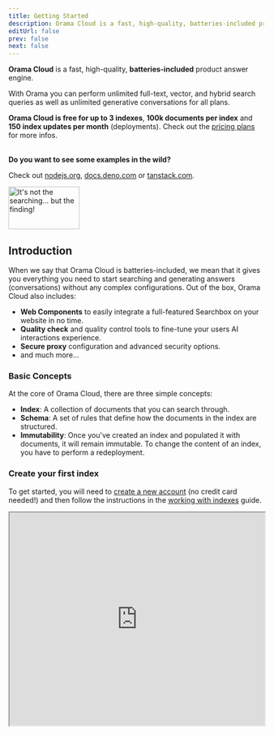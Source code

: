 ```yaml
---
title: Getting Started
description: Orama Cloud is a fast, high-quality, batteries-included product answer engine.
editUrl: false
prev: false
next: false
---
```



**Orama Cloud** is a fast, high-quality, **batteries-included** product answer engine.

With Orama you can perform unlimited full-text, vector, and hybrid search queries as well as unlimited generative conversations for all plans.

**Orama Cloud is free for up to 3 indexes**, **100k documents per index** and **150 index updates per month** (deployments). Check out the <a href="https://orama.com/pricing" target="_blank">pricing plans</a> for more infos.

<br />

<div class="flex flex-col-reverse sm:flex-row justify-between items-start sm:items-end aside">
  <div>
    <strong class="text-xl">Do you want to see some examples in the wild?</strong><br />
    <p>Check out <a href="https://nodejs.org/?utm_source=orama" target="_blank">nodejs.org</a>, 
    <a href="https://docs.deno.com/?utm_source=orama" target="_blank">docs.deno.com</a> or 
    <a href="https://tanstack.com/?utm_source=orama" target="_blank">tanstack.com</a>.</p>
  </div>
  <div>
    <img src="/public/orama-doggo.png" alt="It's not the searching... but the finding!" width="140" height="84" />
  </div>
</div>


## Introduction

When we say that Orama Cloud is batteries-included, we mean that it gives you everything you need to start searching and generating answers (conversations) without any complex configurations.
Out of the box, Orama Cloud also includes:

- **Web Components** to easily integrate a full-featured Searchbox on your website in no time.
- **Quality check** and quality control tools to fine-tune your users AI interactions experience.
- **Secure proxy** configuration and advanced security options.
- and much more...

### Basic Concepts

At the core of Orama Cloud, there are three simple concepts:

- **Index**: A collection of documents that you can search through.
- **Schema**: A set of rules that define how the documents in the index are structured.
- **Immutability**: Once you've created an index and populated it with documents, it will remain immutable. To change the content of an index, you have to perform a redeployment.

### Create your first index

To get started, you will need to [create a new account](https://cloud.orama.com) (no credit card needed!) and then follow the instructions in the [working with indexes](/cloud/working-with-indexes/create-a-new-index) guide.

<iframe
  style="height: 420px"
  width="100%"
  src="https://www.youtube.com/embed/N_Bjyb7A65o"
  title="YouTube video player"
  allow="accelerometer; autoplay; clipboard-write; encrypted-media; gyroscope; picture-in-picture; web-share"
  allowFullScreen>
</iframe>


<CardGrid>
  <LinkCard href="/cloud/datasources" title="Select a datasource" description="Import your data in Orama Cloud." />
  <LinkCard href="/cloud/working-with-indexes/create-a-new-index" title="Create an index" description="Create your first index." />
</CardGrid>
